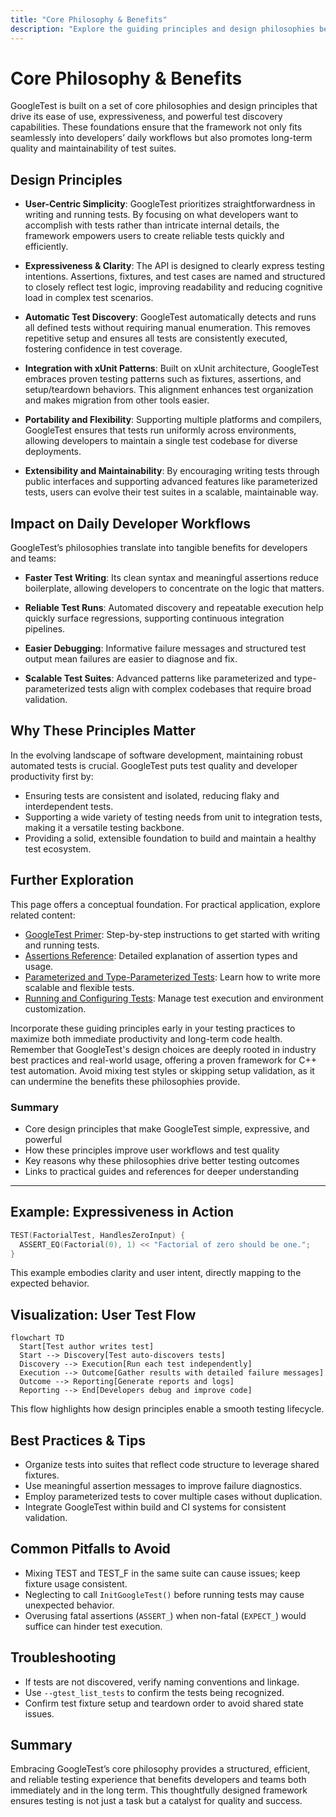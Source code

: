 ```yaml
---
title: "Core Philosophy & Benefits"
description: "Explore the guiding principles and design philosophies behind GoogleTest, including ease of use, expressiveness, discoverability of tests, and integration with xUnit patterns. Understand how these drive both daily workflows and long-term test quality."
---
```


# Core Philosophy & Benefits

GoogleTest is built on a set of core philosophies and design principles that drive its ease of use, expressiveness, and powerful test discovery capabilities. These foundations ensure that the framework not only fits seamlessly into developers’ daily workflows but also promotes long-term quality and maintainability of test suites.

## Design Principles

- **User-Centric Simplicity**: GoogleTest prioritizes straightforwardness in writing and running tests. By focusing on what developers want to accomplish with tests rather than intricate internal details, the framework empowers users to create reliable tests quickly and efficiently.

- **Expressiveness & Clarity**: The API is designed to clearly express testing intentions. Assertions, fixtures, and test cases are named and structured to closely reflect test logic, improving readability and reducing cognitive load in complex test scenarios.

- **Automatic Test Discovery**: GoogleTest automatically detects and runs all defined tests without requiring manual enumeration. This removes repetitive setup and ensures all tests are consistently executed, fostering confidence in test coverage.

- **Integration with xUnit Patterns**: Built on xUnit architecture, GoogleTest embraces proven testing patterns such as fixtures, assertions, and setup/teardown behaviors. This alignment enhances test organization and makes migration from other tools easier.

- **Portability and Flexibility**: Supporting multiple platforms and compilers, GoogleTest ensures that tests run uniformly across environments, allowing developers to maintain a single test codebase for diverse deployments.

- **Extensibility and Maintainability**: By encouraging writing tests through public interfaces and supporting advanced features like parameterized tests, users can evolve their test suites in a scalable, maintainable way.

## Impact on Daily Developer Workflows

GoogleTest’s philosophies translate into tangible benefits for developers and teams:

- **Faster Test Writing**: Its clean syntax and meaningful assertions reduce boilerplate, allowing developers to concentrate on the logic that matters.

- **Reliable Test Runs**: Automated discovery and repeatable execution help quickly surface regressions, supporting continuous integration pipelines.

- **Easier Debugging**: Informative failure messages and structured test output mean failures are easier to diagnose and fix.

- **Scalable Test Suites**: Advanced patterns like parameterized and type-parameterized tests align with complex codebases that require broad validation.

## Why These Principles Matter

In the evolving landscape of software development, maintaining robust automated tests is crucial. GoogleTest puts test quality and developer productivity first by:

- Ensuring tests are consistent and isolated, reducing flaky and interdependent tests.
- Supporting a wide variety of testing needs from unit to integration tests, making it a versatile testing backbone.
- Providing a solid, extensible foundation to build and maintain a healthy test ecosystem.

## Further Exploration

This page offers a conceptual foundation. For practical application, explore related content:

- [GoogleTest Primer](/docs/primer.md): Step-by-step instructions to get started with writing and running tests.
- [Assertions Reference](/docs/reference/assertions.md): Detailed explanation of assertion types and usage.
- [Parameterized and Type-Parameterized Tests](/guides/advanced-testing-strategies/parameterized-and-typed-tests): Learn how to write more scalable and flexible tests.
- [Running and Configuring Tests](/api-reference/core-testing-api/running-and-configuring-tests): Manage test execution and environment customization.

<Tip>
Incorporate these guiding principles early in your testing practices to maximize both immediate productivity and long-term code health.
</Tip>

<Note>
Remember that GoogleTest's design choices are deeply rooted in industry best practices and real-world usage, offering a proven framework for C++ test automation.
</Note>

<Warning>
Avoid mixing test styles or skipping setup validation, as it can undermine the benefits these philosophies provide.
</Warning>

### Summary

- Core design principles that make GoogleTest simple, expressive, and powerful
- How these principles improve user workflows and test quality
- Key reasons why these philosophies drive better testing outcomes
- Links to practical guides and references for deeper understanding

---

## Example: Expressiveness in Action

```cpp
TEST(FactorialTest, HandlesZeroInput) {
  ASSERT_EQ(Factorial(0), 1) << "Factorial of zero should be one.";
}
```

This example embodies clarity and user intent, directly mapping to the expected behavior.

## Visualization: User Test Flow

```mermaid
flowchart TD
  Start[Test author writes test]
  Start --> Discovery[Test auto-discovers tests]
  Discovery --> Execution[Run each test independently]
  Execution --> Outcome[Gather results with detailed failure messages]
  Outcome --> Reporting[Generate reports and logs]
  Reporting --> End[Developers debug and improve code]
```

This flow highlights how design principles enable a smooth testing lifecycle.

## Best Practices & Tips

- Organize tests into suites that reflect code structure to leverage shared fixtures.
- Use meaningful assertion messages to improve failure diagnostics.
- Employ parameterized tests to cover multiple cases without duplication.
- Integrate GoogleTest within build and CI systems for consistent validation.

## Common Pitfalls to Avoid

- Mixing TEST and TEST_F in the same suite can cause issues; keep fixture usage consistent.
- Neglecting to call `InitGoogleTest()` before running tests may cause unexpected behavior.
- Overusing fatal assertions (`ASSERT_`) when non-fatal (`EXPECT_`) would suffice can hinder test execution.

## Troubleshooting

- If tests are not discovered, verify naming conventions and linkage.
- Use `--gtest_list_tests` to confirm the tests being recognized.
- Confirm test fixture setup and teardown order to avoid shared state issues.

## Summary

Embracing GoogleTest’s core philosophy provides a structured, efficient, and reliable testing experience that benefits developers and teams both immediately and in the long term. This thoughtfully designed framework ensures testing is not just a task but a catalyst for quality and success.
